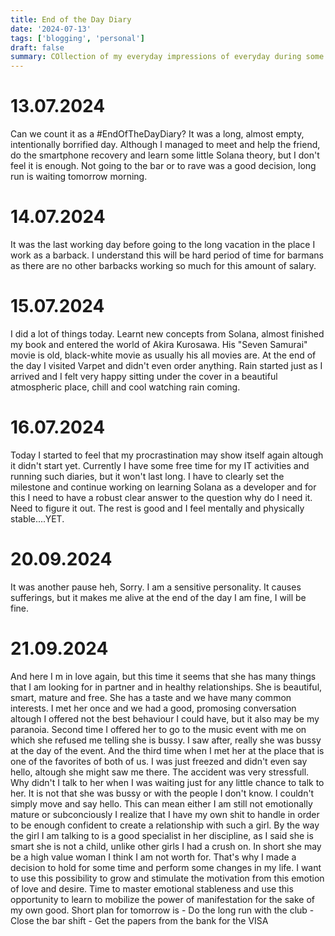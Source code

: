 ```yaml
---
title: End of the Day Diary
date: '2024-07-13'
tags: ['blogging', 'personal']
draft: false
summary: COllection of my everyday impressions of everyday during some period of time
---
```


# 13.07.2024
Can we count it as a #EndOfTheDayDiary?
It was a long, almost empty, intentionally borrified day. 
Although I managed to meet and help the friend, do the smartphone 
recovery and learn some little Solana theory, but I don't feel it is enough. 
Not going to the bar or to rave was a good decision, long run is 
waiting tomorrow morning.

# 14.07.2024
It was the last working day before going to the long vacation in
the place I work as a barback. I understand this will be hard period of
time for barmans as there are no other barbacks working so much for this amount 
of salary. 

# 15.07.2024
I did a lot of things today. Learnt new concepts from Solana, almost 
finished my book and entered the world of Akira Kurosawa. His 
"Seven Samurai" movie is old, black-white movie as usually his all 
movies are. At the end of the day I visited Varpet and didn't even order
anything. Rain started just as I arrived and I felt very happy sitting
under the cover in a beautiful atmospheric place, chill and cool
watching rain coming.

# 16.07.2024
Today I started to feel that my procrastination may show itself again altough
it didn't start yet. Currently I have some free time for my IT activities and
running such diaries, but it won't last long. I have to clearly set the milestone
and continue working on learning Solana as a developer and for this I need to
have a robust clear answer to the question why do I need it. Need to figure it out.
The rest is good and I feel mentally and physically stable....YET.

# 20.09.2024
It was another pause heh, Sorry. I am a sensitive personality. It causes sufferings, but it makes me alive at the end of the day
I am fine, I will be fine.

# 21.09.2024
And here I m in love again, but this time it seems that she has many things
that I am looking for in partner and in healthy relationships. She is beautiful, smart, mature and free.
She has a taste and we have many common interests. I met her once and we had a good, promosing conversation
altough I offered not the best behaviour I could have, but it also may be my paranoia.
Second time I offered her to go to the music event with me on which she refused me telling she is bussy. I
saw after, really she was bussy at the day of the event. And the third time when I met her at the place that is
one of the favorites of both of us. I was just freezed and didn't even say hello, altough she might saw me there.
The accident was very stressfull. Why didn't I talk to her when I was waiting just for any little chance to talk to her.
It is not that she was bussy or with the people I don't know. I couldn't simply move and say hello.
This can mean either I am still not emotionally mature or subconciously I realize that I have my own shit
to handle in order to be enough confident to create a relationship with such a girl. By the way the girl I am talking to
is a good specialist in her discipline, as I said she is smart she is not a child, unlike other girls I had a crush on. 
In short she may be a high value woman I think I am not worth for. That's why I made a decision to hold for some time and 
perform some changes in my life. I want to use this possibility to grow and stimulate the motivation from this emotion of love
and desire. Time to master emotional stableness and use this opportunity to learn to mobilize the power of manifestation for the sake
of my own good. Short plan for tomorrow is
    -   Do the long run with the club
    -   Close the bar shift
    -   Get the papers from the bank for the VISA
   